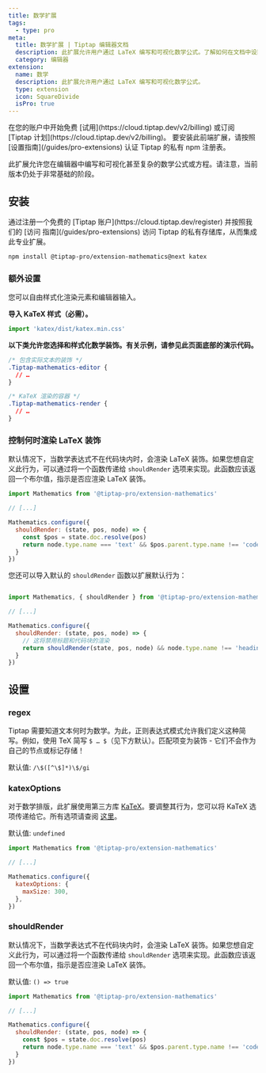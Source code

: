 ```yaml
---
title: 数学扩展
tags:
  - type: pro
meta:
  title: 数学扩展 | Tiptap 编辑器文档
  description: 此扩展允许用户通过 LaTeX 编写和可视化数学公式。了解如何在文档中设置它！
  category: 编辑器
extension:
  name: 数学
  description: 此扩展允许用户通过 LaTeX 编写和可视化数学公式。
  type: extension
  icon: SquareDivide
  isPro: true
---
```



<Requirements>
    <RequirementItem label="1. 激活试用或订阅">
        在您的账户中开始免费 [试用](https://cloud.tiptap.dev/v2/billing) 或订阅 [Tiptap 计划](https://cloud.tiptap.dev/v2/billing)。
    </RequirementItem>
    <RequirementItem label="2. 从私有注册表安装">
        要安装此前端扩展，请按照 [设置指南](/guides/pro-extensions) 认证 Tiptap 的私有 npm 注册表。
    </RequirementItem>
</Requirements>

此扩展允许您在编辑器中编写和可视化甚至复杂的数学公式或方程。请注意，当前版本仍处于非常基础的阶段。

<CodeDemo isPro path="/Extensions/Mathematics" />

## 安装

<Callout title="设置访问 Tiptap 的私有存储库" variant="info">
  通过注册一个免费的 [Tiptap
  账户](https://cloud.tiptap.dev/register) 并按照我们的 [访问
  指南](/guides/pro-extensions) 访问 Tiptap 的私有存储库，从而集成此专业扩展。
</Callout>

```bash
npm install @tiptap-pro/extension-mathematics@next katex
```

### 额外设置

您可以自由样式化渲染元素和编辑器输入。

**导入 KaTeX 样式（必需）。**

```js
import 'katex/dist/katex.min.css'
```

**以下类允许您选择和样式化数学装饰。有关示例，请参见此页面底部的演示代码。**

```css
/* 包含实际文本的装饰 */
.Tiptap-mathematics-editor {
  // …
}

/* KaTeX 渲染的容器 */
.Tiptap-mathematics-render {
  // …
}
```

### 控制何时渲染 LaTeX 装饰

默认情况下，当数学表达式不在代码块内时，会渲染 LaTeX 装饰。如果您想自定义此行为，可以通过将一个函数传递给 `shouldRender` 选项来实现。此函数应该返回一个布尔值，指示是否应渲染 LaTeX 装饰。

```js
import Mathematics from '@tiptap-pro/extension-mathematics'

// [...]

Mathematics.configure({
  shouldRender: (state, pos, node) => {
    const $pos = state.doc.resolve(pos)
    return node.type.name === 'text' && $pos.parent.type.name !== 'codeBlock'
  }
})
```

您还可以导入默认的 `shouldRender` 函数以扩展默认行为：

```js

import Mathematics, { shouldRender } from '@tiptap-pro/extension-mathematics'

// [...]

Mathematics.configure({
  shouldRender: (state, pos, node) => {
    // 这将禁用标题和代码块的渲染
    return shouldRender(state, pos, node) && node.type.name !== 'heading'
  }
})
```

## 设置

### regex

Tiptap 需要知道文本何时为数学。为此，正则表达式模式允许我们定义这种简写。例如，使用 TeX 简写 `$ … $`（见下方默认）。匹配项变为装饰 - 它们不会作为自己的节点或标记存储！

默认值: `/\$([^\$]*)\$/gi`

### katexOptions

对于数学排版，此扩展使用第三方库 [KaTeX](https://katex.org)。要调整其行为，您可以将 KaTeX 选项传递给它。所有选项请查阅 [这里](https://katex.org/docs/options.html)。

默认值: `undefined`

```js
import Mathematics from '@tiptap-pro/extension-mathematics'

// [...]

Mathematics.configure({
  katexOptions: {
    maxSize: 300,
  },
})
```
### shouldRender

默认情况下，当数学表达式不在代码块内时，会渲染 LaTeX 装饰。如果您想自定义此行为，可以通过将一个函数传递给 `shouldRender` 选项来实现。此函数应该返回一个布尔值，指示是否应渲染 LaTeX 装饰。

默认值: `() => true`

```js
import Mathematics from '@tiptap-pro/extension-mathematics'

// [...]

Mathematics.configure({
  shouldRender: (state, pos, node) => {
    const $pos = state.doc.resolve(pos)
    return node.type.name === 'text' && $pos.parent.type.name !== 'codeBlock'
  }
})
```